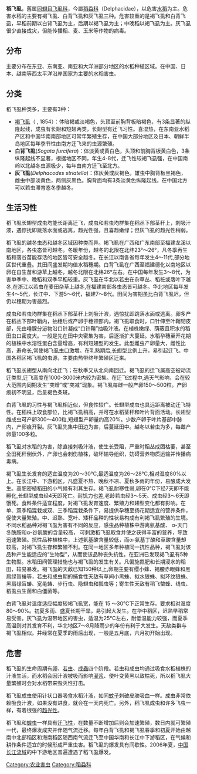 {{unreferenced|time=2016-02-17T07:50:42+00:00}}
{{Notability Unreferenced |time=2016-02-17T07:51:22+00:00}}
'''稻飞虱'''，舊属[[同翅目|同翅目]][[飞虱科|飞虱科]]，今屬[[稻蝨科|稻蝨科]]（Delphacidae），以危害[[水稻|水稻]]为主。危害水稻的主要有褐飞虱、白背飞虱和灰飞虱三种。危害较重的是褐飞虱和白背飞虱，早稻前期以白背飞虱为主，后期以褐飞虱为主；中晚稻以褐飞虱为主。灰飞虱很少直接成灾，但能传播稻、麦、玉米等作物的病毒。

==分布==
主要分布在东亚、东南亚、南亚和大洋洲部分地区的水稻种植区域。在中国、日本、越南等西太平洋沿岸国家为主要的水稻害虫。

==分类==
稻飞虱种类多，主要有3种：
*[[褐飞虱|褐飞虱]]（''{{sname|en|Nilaparvata lugens}}'' {{tsl|sv|Carl Stål (entomolog)|卡爾·司兜恩 (昆蟲學家)|Stål}}, 1854）：体暗褐或淡褐色，头顶至前胸背板暗褐色，有3条显著的纵隆起线，成虫有长翅和短翅两类，长翅型有迁飞习性。喜湿热，在东南亚水稻产区和中国华南南部地区可常年繁殖生存，在中国大部分地区及日本、朝鲜半岛地区每年季节性由南方迁飞来的虫源繁殖。
*'''白背飞虱'''(''Sogata furcifera'')：体淡黄或黄白色，头顶和前胸背板黄白色，3条纵隆起线不显著，根据地区不同，年生4-8代，迁飞性较褐飞虱强，在中国南岭以北越冬虫源极少，每年由南方迁飞至北方。
*'''灰飞虱'''(''Delphacodes striatella'')：体灰黄或灰褐色，雄虫中胸背板黑褐色，雌虫中部淡黄色，两侧灰黑色。胸背面均有3条淡黄色纵隆起线。在中国北方可以若虫滞育态冬季越冬。

==生活习性==
稻飞虱长翅型成虫均能长距离迁飞，成虫和若虫均群集在稻丛下部茎秆上，刺吸汁液，遇惊扰即跳落水面或逃离，趋光性强，且喜趋嫩绿；但灰飞虱的趋光性稍弱。

稻飞虱的越冬虫态和越冬区域因种类而异。褐飞虱在广西和广东南部至福建龙溪以南地区，各虫态皆可越冬。冬暖年份，越冬的北限在北纬23°～26°，凡冬季再生稻和落谷苗能存活的地区皆可安全越冬。在长江以南各省每年发生4～11代,部分地区世代重叠。其田间盛发期均值水稻穗期。白背飞虱在广西至福建德化以南地区以卵在自生苗和游草上越冬，越冬北限在北纬26°左右。在中国每年发生3～8代，为害单季中、晚稻和双季早稻较重。灰飞虱在华北以若虫在杂草丛、稻桩或落叶下越冬,在浙江以若虫在麦田杂草上越冬,在福建南部各虫态皆可越冬。华北地区每年发生4～5代，长江中、下游5～6代，福建7～8代。田间为害期虽比白背飞虱迟，但仍以穗期为害最烈。

成虫和若虫均群集在稻丛下部茎秆上刺吸汁液，遇惊扰即跳落水面或逃离。卵多产在稻丛下部叶鞘内，抽穗后或产卵于穗颈部内。褐飞虱取食时，口针伸至叶鞘韧皮部，先由唾腺分泌物沿口针凝成“口针鞘”抽吸汁液。在植株嫩绿、荫蔽且积水的稻田虫口密度大。一般是先在田中央密集为害，后逐渐扩大蔓延。水稻孕穗至开花期的植株中水溶性蛋白含量增高，有利短翅型的发生。此型雌虫产卵量大，雌性比高，寿命长,常使褐飞虱虫口激增。在乳熟期后,长翅型比例上升，易引起迁飞。中国各稻区褐飞虱的虫源，主要由热带终年繁殖区迁来。

稻飞虱长翅型从南向北迁飞；在秋季又从北向南回迁。褐飞虱的迁飞属高空被动流迁类型,迁飞高度在1000-3000米内较为密集。在迁飞过程中,遇天气影响，会在较大范围内同期发生“突增”或“突减”现象。褐飞虱每雌一般产卵150～500粒。产卵痕初不明显，后呈褐色条斑。

白背飞虱的习性与褐飞虱相近似，但食性较广。长翅型成虫也具远距离被动迁飞特性。在稻株上取食部位，比褐飞虱稍高，并可在水稻茎秆和叶片背面活动。长翅型雌成虫可产卵300～400粒,短翅型产卵量约高20%。少数产卵于叶片基部中脉内，产卵痕开裂。灰飞虱先集中田边为害，后蔓延田中。越冬以若虫为多，每雌产卵量100多粒。

稻飞虱对水稻的为害，除直接刺吸汁液，使生长受阻，严重时稻丛成团枯萎，甚至全田死秆倒伏外，产卵也会刺伤植株，破坏输导组织，妨碍营养物质运输并传播病毒病。

褐飞虱生长发育的适宜温度为20～30℃,最适温度为26～28℃,相对湿度80%以上。在长江中、下游稻区，凡盛夏不热、晚秋不凉、夏秋多雨的年份，易酿成大发生。高肥密植稻田的小气候有利其生存。褐飞虱耐寒性弱,卵在0℃下经7天即不能孵化,长翅型成虫经4天即死亡。耐饥力也差,老龄若虫经3～5天、成虫经3～6天即饿死。食料条件适宜程度，对褐飞虱发育速度、繁殖力和翅型变化都有影响。在单、双季稻混栽或双、三季稻混栽条件下，易提供孕穗至扬花期适宜的营养条件，促使大量繁殖。中、迟熟、宽叶、矮秆品种的性状易构成有利褐飞虱繁殖的生境。不同水稻品种对褐飞虱为害有不同的反应，感虫品种植株中游离氨基酸、 α-天门冬酰胺和α-谷氨酸的含量较高， 可刺激稻飞虱取食并使之获得丰富的营养，导致迅速繁殖。抗性品种植株中，上述氨基酸含量较低，而α-氨基丁酸和草酸含量却较高，对褐飞虱生存和繁殖不利。在同一地区多年种植同一抗性品种，褐飞虱对该品种产生能适应的“生物型”，从而使该品种丧失抗性。在亚洲已发现褐飞虱有5种生物型。水稻田间管理措施也与褐飞虱的发生有关。凡偏施氮肥和长期浸水的稻田，较易暴发。褐飞虱的天敌已知150种以上,卵期主要有缨小蜂、褐腰赤眼蜂和黑肩绿盲蝽等，若虫和成虫期的捕食性天敌有草间小黑蛛、拟水狼蛛、拟环纹狼蛛、黑肩绿盲蝽、宽黾蝽、步行虫、隐翅虫和瓢虫等；寄生性天敌有稻飞螫蜂、线虫、稻虱虫生菌和白僵菌等。

白背飞虱对温度适应幅度较褐飞虱宽，能在 15 ～30℃下正常生存。要求相对湿度80～90%。初夏多雨、盛夏长期干旱，易引起大发生。在华中稻区，迟熟早稻常易受害。灰飞虱为温带地区的害虫，适温为25℃左右，耐低温能力较强，而夏季高温则对其发育不利，华北地区7～8月降雨少的年份有利于大发生。天敌类群与褐飞虱相似。并经常在夏季的雨后出现，一般是五月底，六月初开始出现。

==危害==
稻飞虱的生命周期有[[卵|卵]]、[[若虫|若虫]]、[[成蟲|成蟲]]四个阶段。若虫和成虫均通过吸食水稻植株的汁液生活，而水稻会因汁液被吸而影响[[灌浆|灌浆]]、使叶变黄黑以致枯死，所以稻飞虱大量繁殖时会对水稻带来毁灭性打击。

稻飞虱成虫使用针状口器吸食水稻汁液，如同[[蚊子|蚊子]]刺破皮肤吸血一样。成虫非常依赖吸食汁液，如果没有进食，就会在一天内死亡。另外，稻飞虱成虫和许多飞虫一样，有着很强的[[趋光性|趋光性]]。

稻飞虱和[[蝗虫|蝗虫]]一样具有[[迁飞性|迁飞性]]，在数量不断增加后则会加速繁殖，数日内就可繁殖一代，最终爆发成灾并伴随气流迁移。每年白背飞虱和褐飞虱春季和初夏开始由越南中北部稻区和海南稻区随西南气流迁飞至中国华南和长江中下游稻区，在气候和耕作条件适宜的时候形成严重虫害。稻飞虱的爆发具有间歇性。2006年夏，[[中国|中国]][[长江流域|长江流域]]的中下游地区普遍遭遇了稻飞虱爆发。

[[Category:农业害虫|Category:农业害虫]]
[[Category:稻蝨科|Category:稻蝨科]]